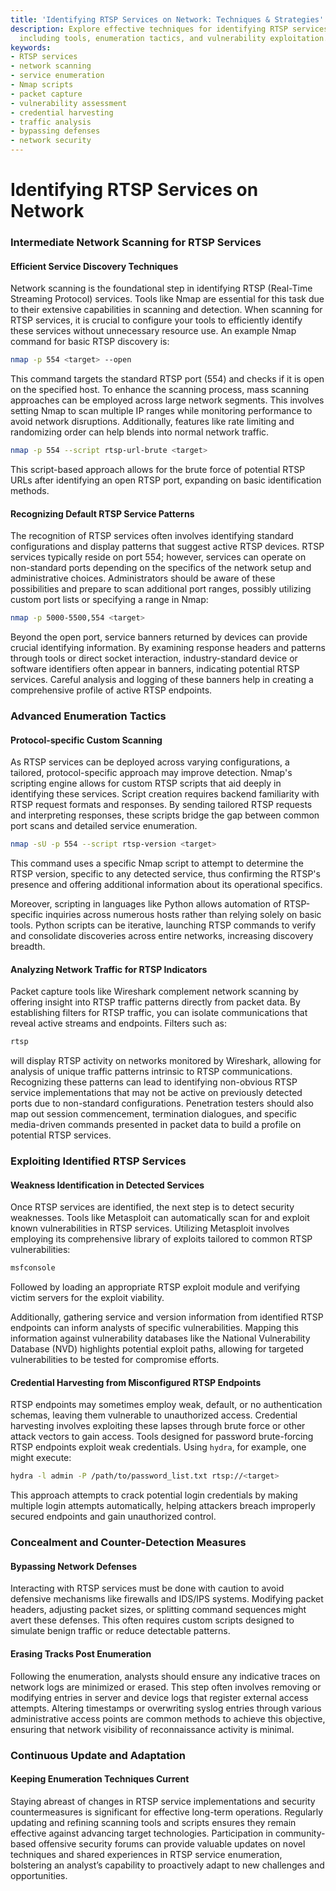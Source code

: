 ```yaml
---
title: 'Identifying RTSP Services on Network: Techniques & Strategies'
description: Explore effective techniques for identifying RTSP services on networks,
  including tools, enumeration tactics, and vulnerability exploitation.
keywords:
- RTSP services
- network scanning
- service enumeration
- Nmap scripts
- packet capture
- vulnerability assessment
- credential harvesting
- traffic analysis
- bypassing defenses
- network security
---
```


# Identifying RTSP Services on Network

### Intermediate Network Scanning for RTSP Services

#### Efficient Service Discovery Techniques

Network scanning is the foundational step in identifying RTSP (Real-Time Streaming Protocol) services. Tools like Nmap are essential for this task due to their extensive capabilities in scanning and detection. When scanning for RTSP services, it is crucial to configure your tools to efficiently identify these services without unnecessary resource use. An example Nmap command for basic RTSP discovery is:

```bash
nmap -p 554 <target> --open
```

This command targets the standard RTSP port (554) and checks if it is open on the specified host. To enhance the scanning process, mass scanning approaches can be employed across large network segments. This involves setting Nmap to scan multiple IP ranges while monitoring performance to avoid network disruptions. Additionally, features like rate limiting and randomizing order can help blends into normal network traffic.

```bash
nmap -p 554 --script rtsp-url-brute <target>
```

This script-based approach allows for the brute force of potential RTSP URLs after identifying an open RTSP port, expanding on basic identification methods.

#### Recognizing Default RTSP Service Patterns

The recognition of RTSP services often involves identifying standard configurations and display patterns that suggest active RTSP devices. RTSP services typically reside on port 554; however, services can operate on non-standard ports depending on the specifics of the network setup and administrative choices. Administrators should be aware of these possibilities and prepare to scan additional port ranges, possibly utilizing custom port lists or specifying a range in Nmap:

```bash
nmap -p 5000-5500,554 <target>
```

Beyond the open port, service banners returned by devices can provide crucial identifying information. By examining response headers and patterns through tools or direct socket interaction, industry-standard device or software identifiers often appear in banners, indicating potential RTSP services. Careful analysis and logging of these banners help in creating a comprehensive profile of active RTSP endpoints.

### Advanced Enumeration Tactics

#### Protocol-specific Custom Scanning

As RTSP services can be deployed across varying configurations, a tailored, protocol-specific approach may improve detection. Nmap's scripting engine allows for custom RTSP scripts that aid deeply in identifying these services. Script creation requires backend familiarity with RTSP request formats and responses. By sending tailored RTSP requests and interpreting responses, these scripts bridge the gap between common port scans and detailed service enumeration.

```bash
nmap -sU -p 554 --script rtsp-version <target>
```

This command uses a specific Nmap script to attempt to determine the RTSP version, specific to any detected service, thus confirming the RTSP's presence and offering additional information about its operational specifics.

Moreover, scripting in languages like Python allows automation of RTSP-specific inquiries across numerous hosts rather than relying solely on basic tools. Python scripts can be iterative, launching RTSP commands to verify and consolidate discoveries across entire networks, increasing discovery breadth.

#### Analyzing Network Traffic for RTSP Indicators

Packet capture tools like Wireshark complement network scanning by offering insight into RTSP traffic patterns directly from packet data. By establishing filters for RTSP traffic, you can isolate communications that reveal active streams and endpoints. Filters such as:

```bash
rtsp
```

will display RTSP activity on networks monitored by Wireshark, allowing for analysis of unique traffic patterns intrinsic to RTSP communications. Recognizing these patterns can lead to identifying non-obvious RTSP service implementations that may not be active on previously detected ports due to non-standard configurations. Penetration testers should also map out session commencement, termination dialogues, and specific media-driven commands presented in packet data to build a profile on potential RTSP services.

### Exploiting Identified RTSP Services

#### Weakness Identification in Detected Services

Once RTSP services are identified, the next step is to detect security weaknesses. Tools like Metasploit can automatically scan for and exploit known vulnerabilities in RTSP services. Utilizing Metasploit involves employing its comprehensive library of exploits tailored to common RTSP vulnerabilities:

```bash
msfconsole
```

Followed by loading an appropriate RTSP exploit module and verifying victim servers for the exploit viability.

Additionally, gathering service and version information from identified RTSP endpoints can inform analysts of specific vulnerabilities. Mapping this information against vulnerability databases like the National Vulnerability Database (NVD) highlights potential exploit paths, allowing for targeted vulnerabilities to be tested for compromise efforts.

#### Credential Harvesting from Misconfigured RTSP Endpoints

RTSP endpoints may sometimes employ weak, default, or no authentication schemas, leaving them vulnerable to unauthorized access. Credential harvesting involves exploiting these lapses through brute force or other attack vectors to gain access. Tools designed for password brute-forcing RTSP endpoints exploit weak credentials. Using `hydra`, for example, one might execute:

```bash
hydra -l admin -P /path/to/password_list.txt rtsp://<target>
```

This approach attempts to crack potential login credentials by making multiple login attempts automatically, helping attackers breach improperly secured endpoints and gain unauthorized control.

### Concealment and Counter-Detection Measures

#### Bypassing Network Defenses

Interacting with RTSP services must be done with caution to avoid defensive mechanisms like firewalls and IDS/IPS systems. Modifying packet headers, adjusting packet sizes, or splitting command sequences might avert these defenses. This often requires custom scripts designed to simulate benign traffic or reduce detectable patterns.

#### Erasing Tracks Post Enumeration

Following the enumeration, analysts should ensure any indicative traces on network logs are minimized or erased. This step often involves removing or modifying entries in server and device logs that register external access attempts. Altering timestamps or overwriting syslog entries through various administrative access points are common methods to achieve this objective, ensuring that network visibility of reconnaissance activity is minimal.

### Continuous Update and Adaptation

#### Keeping Enumeration Techniques Current

Staying abreast of changes in RTSP service implementations and security countermeasures is significant for effective long-term operations. Regularly updating and refining scanning tools and scripts ensures they remain effective against advancing target technologies. Participation in community-based offensive security forums can provide valuable updates on novel techniques and shared experiences in RTSP service enumeration, bolstering an analyst’s capability to proactively adapt to new challenges and opportunities.